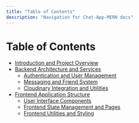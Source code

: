```yaml
---
title: "Table of Contents"
description: "Navigation for Chat-App-MERN docs"
---
```

# Table of Contents

<TOC />

  - [Introduction and Project Overview](./1_introduction-and-project-overview.mdx)
  - [Backend Architecture and Services](./2_backend-architecture-and-services.mdx)
    - [Authentication and User Management](./2.1_authentication-and-user-management.mdx)
    - [Messaging and Friend System](./2.2_messaging-and-friend-system.mdx)
    - [Cloudinary Integration and Utilities](./2.3_cloudinary-integration-and-utilities.mdx)
  - [Frontend Application Structure](./3_frontend-application-structure.mdx)
    - [User Interface Components](./3.1_user-interface-components.mdx)
    - [Frontend State Management and Pages](./3.2_frontend-state-management-and-pages.mdx)
    - [Frontend Utilities and Styling](./3.3_frontend-utilities-and-styling.mdx)